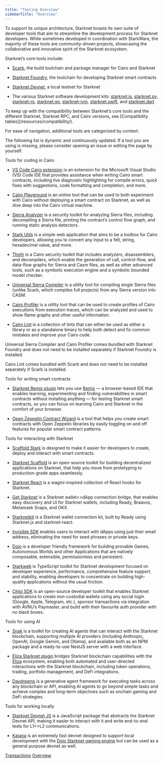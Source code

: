 ```yaml
---
title: "Tooling Overview"
sidebarTitle: "Overview"
---
```


To support its unique architecture, Starknet boasts its own suite of developer tools that aim to streamline the development process for Starknet developers. While sometimes developed in coordination with StarkWare, the majority of these tools are community-driven projects, showcasing the collaborative and innovative spirit of the Starknet ecosystem.

Starknet’s core tools include:

* [Scarb](https://docs.swmansion.com/scarb/), the build toolchain and package manager for Cairo and Starknet

* [Starknet Foundry](https://foundry-rs.github.io/starknet-foundry/), the toolchain for developing Starknet smart contracts

* [Starknet Devnet](https://0xspaceshard.github.io/starknet-devnet/), a local testnet for Starknet

* The various Starknet software development kits: [starknet.js](https://starknetjs.com/), [starknet.py](https://starknetpy.readthedocs.io/en/latest/), [starknet-rs](https://github.com/xJonathanLEI/starknet-rs?tab=readme-ov-file#starknet-rs), [starknet.go](https://pkg.go.dev/github.com/NethermindEth/starknet.go#section-readme), [starknet-jvm](https://github.com/software-mansion/starknet-jvm?tab=readme-ov-file#-starknet-jvm-), [starknet.swift](https://github.com/software-mansion/starknet.swift?tab=readme-ov-file#starknetswift), and [starknet.dart](https://starknetdart.dev/)

<Tip>
  To keep up with the compatibility between Starknet’s core tools and the different Starknet, Starknet RPC, and Cairo versions, see [Compatibility tables](/resources/compatibility/).
</Tip>

For ease of navigation, additional tools are categorized by context:

<Warning>
  The following list is dynamic and continuously updated. If a tool you are using is missing, please consider opening an issue or editing the page by yourself.
</Warning>

Tools for coding in Cairo

* [VS Code Cairo extension](https://marketplace.visualstudio.com/items?itemName=starkware.cairo1) is an extension for the Microsoft Visual Studio (VS) Code IDE that provides assistance when writing Cairo smart contracts, including live diagnostic highlighting for compile errors, quick fixes with suggestions, code formatting and completion, and more.

* [Cairo Playground](https://www.cairo-lang.org/cairovm/) is an online tool that can be used to both experiment with Cairo without deploying a smart contract on Starknet, as well as dive deep into the Cairo virtual machine.

* [Sierra Analyzer](https://github.com/FuzzingLabs/sierra-analyzer) is a security toolkit for analyzing Sierra files, including decompiling a Sierra file, printing the contract’s control flow graph, and running static analysis detectors.

* [Stark Utils](https://www.stark-utils.xyz/converter) is a simple web application that aims to be a toolbox for Cairo developers, allowing you to convert any input to a felt, string, hexadecimal value, and more.

* [Thoth](https://github.com/FuzzingLabs/thoth) is a Cairo security toolkit that includes analyzers, disassemblers, and decompilers, which enable the generation of call, control-flow, and data-flow graphs for Sierra and Casm files, as well as other advanced tools, such as a symbolic execution engine and a symbolic bounded model checker.

* [Universal Sierra Compiler](https://github.com/software-mansion/universal-sierra-compiler) is a utility tool for compiling single Sierra files (unlike Scarb, which compiles full projects) from any Sierra version into CASM.

* [Cairo Profiler](https://github.com/software-mansion/cairo-profiler) is a utility tool that can be used to create profiles of Cairo executions from execution traces, which can be analyzed and used to show flame graphs and other useful information.

* [Cairo Lint](https://github.com/software-mansion/cairo-lint) is a collection of lints that can either be used as either a library or as a standalone binary to help both detect and fix common mistakes and improve your Cairo code.

<Note>
  Universal Sierra Compiler and Cairo Profiler comes bundled with Starknet Foundry and does not need to be installed separately if Starknet Foundry is installed.
  
  Cairo Lint comes bundled with Scarb and does not need to be installed separately if Scarb is installed.
</Note>

Tools for writing smart contracts

* [Starknet Remix plugin](https://github.com/NethermindEth/starknet-remix-plugin) lets you use [Remix](https://remix-project.org) — a browser-based IDE that enables learning, experimenting and finding vulnerabilities in smart contracts without installing anything — for testing Starknet smart contracts, so you can focus on learning Cairo and Starknet in the comfort of your browser.

* [Open Zeppelin Contract Wizard](https://wizard.openzeppelin.com/cairo) is a tool that helps you create smart contracts with Open Zeppelin libraries by easily toggling on and off features for popular smart contract patterns.

Tools for interacting with Starknet

* [Scaffold Stark](https://scaffoldstark.com/) is designed to make it easier for developers to create, deploy and interact with smart contracts.

* [Starknet Scaffold](https://www.starknetscaffold.xyz/) is an open-source toolkit for building decentralized applications on Starknet, that help you move from prototyping to production-grade apps seamlessly.

* [Starknet React](https://github.com/apibara/starknet-react) is a wagmi-inspired collection of React hooks for Starknet.

* [Get Starknet](https://github.com/starknet-io/get-starknet) is a Starknet wallet\<>dApp connection bridge, that enables easy discovery and UI for Starknet wallets, including Ready, Braavos, Metamask Snaps, and OKX.

* [Starknetkit](https://www.starknetkit.com/) is a Starknet wallet connection kit, built by Ready using Starknet.js and starknet-react.

* [Invisible SDK](https://docs.ready.xyz/tools/invisible-sdk) enables users to interact with dApps using just their email address, eliminating the need for seed phrases or private keys.

* [Dojo](https://www.dojoengine.org/) is a developer friendly framework for building provable Games, Autonomous Worlds and other Applications that are natively composable, extensible, permissionless and persistent.

* [Starkweb](https://www.starkweb.xyz/) is TypeScript toolkit for Starknet development focused on developer experience, performance, comprehensive feature support, and stability, enabling developers to concentrate on building high-quality applications without the usual friction.

* [Chipi SDK](https://sdk.chipipay.com/introduction) is an open-source developer toolkit that enables Starknet applications to create non-custodial wallets using any social login (Google, Apple, Telegram, etc.), sponsor transactions via integration with AVNU’s Paymaster, and build with their favourite auth provider with no black boxes.

Tools for using AI

* [Snak](https://www.starkagent.ai/) is a toolkit for creating AI agents that can interact with the Starknet blockchain, supporting multiple AI providers (including Anthropic, OpenAI, Google Gemini, and Ollama), and available both as an NPM package and a ready-to-use NestJS server with a web interface.

* [Eliza Starknet plugin](https://www.npmjs.com/package/@elizaos/plugin-starknet) bridges Starknet blockchain capabilities with the [Eliza](https://github.com/elizaOS/eliza/tree/main) ecosystem, enabling both automated and user-directed interactions with the Starknet blockchain, including token operations, trading, portfolio management, and DeFi integrations.

* [Daydreams](https://docs.dreams.fun/) is a generative agent framework for executing tasks across any blockchain or API, enabling AI agents to go beyond simple tasks and achieve complex and long-term objectives such as onchain gaming and DeFi strategies.

Tools for working locally

* [Starknet Devnet JS](https://github.com/0xSpaceShard/starknet-devnet-js) is a JavaScript package that abstracts the Starknet Devnet API, making it easier to interact with it and write end-to-end tests for L1\<>L2 communications.

* [Katana](https://book.dojoengine.org/toolchain/katana) is an extremely fast devnet designed to support local development with the [Dojo Starknet gaming engine](https://github.com/dojoengine/dojo) but can be used as a general purpose devnet as well.

[Transactions](/architecture/transactions/) [Overview](/ecosystem/overview/)
